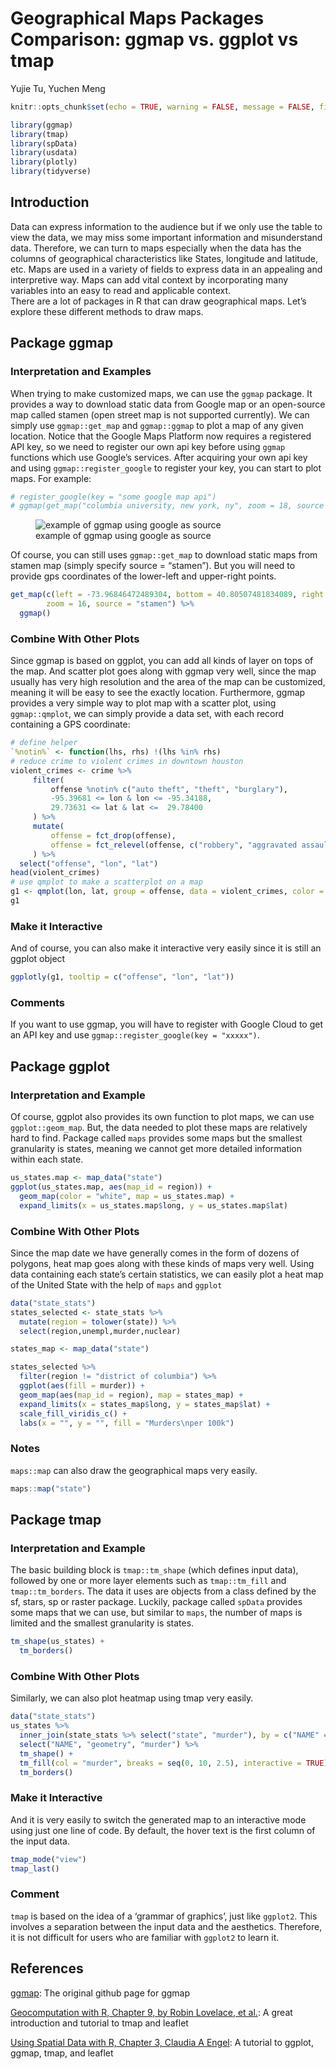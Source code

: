 # Geographical Maps Packages Comparison: ggmap vs. ggplot vs tmap

Yujie Tu, Yuchen Meng

```r
knitr::opts_chunk$set(echo = TRUE, warning = FALSE, message = FALSE, fig.align = "center", cache = TRUE)
```

```r
library(ggmap)
library(tmap)
library(spData)
library(usdata)
library(plotly)
library(tidyverse)
```


## Introduction

Data can express information to the audience but if we only use the table to view the data, we may miss some important information and misunderstand data. Therefore, we can turn to maps especially when the data has the columns of geographical characteristics like States, longitude and latitude, etc. Maps are used in a variety of fields to express data in an appealing and interpretive way. Maps can add vital context by incorporating many variables into an easy to read and applicable context.  
There are a lot of packages in R that can draw geographical maps. Let's explore these different methods to draw maps.

## Package ggmap
### Interpretation and Examples


When trying to make customized maps, we can use the `ggmap` package. It provides a way to download static data from Google map or an open-source map called stamen (open street map is not supported currently). We can simply use `ggmap::get_map` and `ggmap::ggmap` to plot a map of any given location. Notice that the Google Maps Platform now requires a registered API key, so we need to register our own api key before using `ggmap` functions which use Google's services. After acquiring your own api key and using `ggmap::register_google` to register your key, you can start to plot maps. For example:
```r
# register_google(key = "some google map api")
# ggmap(get_map("columbia university, new york, ny", zoom = 18, source = "google"))
```
![example of ggmap using google as source](./resources/ggmap_ggplot_tmap_maps/ggmap_example.png)

Of course, you can still uses `ggmap::get_map` to download static maps from stamen map (simply specify source = "stamen"). But you will need to provide gps coordinates of the lower-left and upper-right points. 
```r
get_map(c(left = -73.96846472489304, bottom = 40.80507481834089, right = -73.95616654510266, top = 40.81006172001067), 
        zoom = 16, source = "stamen") %>%
  ggmap()
```

### Combine With Other Plots
Since ggmap is based on ggplot, you can add all kinds of layer on tops of the map. And scatter plot goes along with ggmap very well, since the map usually has very high resolution and the area of the map can be customized, meaning it will be easy to see the exactly location. Furthermore, ggmap provides a very simple way to plot map with a scatter plot, using `ggmap::qmplot`, we can simply provide a data set, with each record containing a GPS coordinate:
```r
# define helper
`%notin%` <- function(lhs, rhs) !(lhs %in% rhs)
# reduce crime to violent crimes in downtown houston
violent_crimes <- crime %>% 
     filter(
         offense %notin% c("auto theft", "theft", "burglary"),
         -95.39681 <= lon & lon <= -95.34188,
         29.73631 <= lat & lat <=  29.78400
     ) %>% 
     mutate(
         offense = fct_drop(offense),
         offense = fct_relevel(offense, c("robbery", "aggravated assault", "rape", "murder"))
     ) %>% 
  select("offense", "lon", "lat")
head(violent_crimes)
# use qmplot to make a scatterplot on a map
g1 <- qmplot(lon, lat, group = offense, data = violent_crimes, color = I("red"))
g1
```

### Make it Interactive
And of course, you can also make it interactive very easily since it is still an ggplot object
```r
ggplotly(g1, tooltip = c("offense", "lon", "lat"))
```

### Comments
If you want to use ggmap, you will have to register with Google Cloud to get an API key and use `ggmap::register_google(key = "xxxxx")`. 

## Package ggplot
### Interpretation and Example
Of course, ggplot also provides its own function to plot maps, we can use `ggplot::geom_map`. But, the data needed to plot these maps are relatively hard to find. Package called `maps` provides some maps but the smallest granularity is states, meaning we cannot get more detailed information within each state.
 
```r
us_states.map <- map_data("state")
ggplot(us_states.map, aes(map_id = region)) +
  geom_map(color = "white", map = us_states.map) +
  expand_limits(x = us_states.map$long, y = us_states.map$lat)
```

### Combine With Other Plots
Since the map date we have generally comes in the form of dozens of polygons, heat map goes along with these kinds of maps very well. Using data containing each state's certain statistics, we can easily plot a heat map of the United State with the help of `maps` and `ggplot`
```r
data("state_stats")
states_selected <- state_stats %>%
  mutate(region = tolower(state)) %>%
  select(region,unempl,murder,nuclear)

states_map <- map_data("state")

states_selected %>%
  filter(region != "district of columbia") %>%
  ggplot(aes(fill = murder)) +
  geom_map(aes(map_id = region), map = states_map) +
  expand_limits(x = states_map$long, y = states_map$lat) +
  scale_fill_viridis_c() +
  labs(x = "", y = "", fill = "Murders\nper 100k")
```

### Notes
`maps::map` can also draw the geographical maps very easily. 
```r
maps::map("state")
```


## Package tmap
### Interpretation and Example
The basic building block is `tmap::tm_shape` (which defines input data), followed by one or more layer elements such as `tmap::tm_fill` and `tmap::tm_borders`. The data it uses are objects from a class defined by the sf, stars, sp or raster package. Luckily, package called `spData` provides some maps that we can use, but similar to `maps`, the number of maps is limited and the smallest granularity is states.
```r
tm_shape(us_states) +
  tm_borders()
```
### Combine With Other Plots
Similarly, we can also plot heatmap using tmap very easily.
```r
data("state_stats")
us_states %>% 
  inner_join(state_stats %>% select("state", "murder"), by = c("NAME" = "state")) %>%
  select("NAME", "geometry", "murder") %>%
  tm_shape() + 
  tm_fill(col = "murder", breaks = seq(0, 10, 2.5), interactive = TRUE) +
  tm_borders()
```

### Make it Interactive
And it is very easily to switch the generated map to an interactive mode using just one line of code. By default, the hover text is the first column of the input data. 
```r
tmap_mode("view")
tmap_last()
```


### Comment
`tmap` is based on the idea of a ‘grammar of graphics’, just like `ggplot2`. This involves a separation between the input data and the aesthetics. Therefore, it is not difficult for users who are familiar with `ggplot2` to learn it.

## References
[ggmap](link:https://github.com/dkahle/ggmap): The original github page for ggmap

[Geocomputation with R, Chapter 9, by Robin Lovelace, et al.](https://geocompr.robinlovelace.net/adv-map.html): A great introduction and tutorial to tmap and leaflet

[Using Spatial Data with R, Chapter 3, Claudia A Engel ](https://cengel.github.io/R-spatial/mapping.html#plotting-simple-features-sf-with-plot): A tutorial to ggplot, ggmap, tmap, and leaflet
